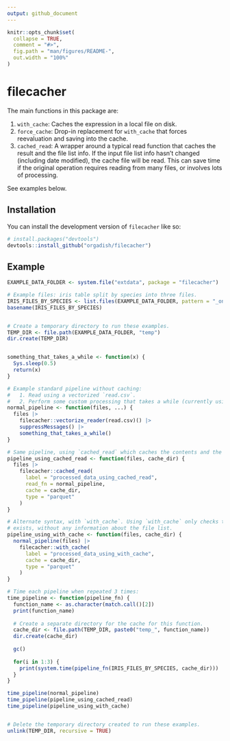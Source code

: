 ```yaml
---
output: github_document
---
```


<!-- README.md is generated from README.Rmd. Please edit that file -->

```r
knitr::opts_chunk$set(
  collapse = TRUE,
  comment = "#>",
  fig.path = "man/figures/README-",
  out.width = "100%"
)
```

# filecacher

<!-- badges: start -->

<!-- badges: end -->

The main functions in this package are:

   1. `with_cache`: Caches the expression in a local file on disk.
   1. `force_cache`: Drop-in replacement for `with_cache` that forces reevaluation and saving into the cache.
   1. `cached_read`: A wrapper around a typical read function that caches the result and the file list info. If the input file list info hasn't changed (including date modified), the cache file will be read. This can save time if the original operation requires reading from many files, or involves lots of processing.


See examples below.

## Installation

You can install the development version of `filecacher` like so:

```r
# install.packages("devtools")
devtools::install_github("orgadish/filecacher")
```

## Example

```r
EXAMPLE_DATA_FOLDER <- system.file("extdata", package = "filecacher")

# Example files: iris table split by species into three files.
IRIS_FILES_BY_SPECIES <- list.files(EXAMPLE_DATA_FOLDER, pattern = "_only[.]csv$", full.names = TRUE)
basename(IRIS_FILES_BY_SPECIES)


# Create a temporary directory to run these examples.
TEMP_DIR <- file.path(EXAMPLE_DATA_FOLDER, "temp")
dir.create(TEMP_DIR)


something_that_takes_a_while <- function(x) {
  Sys.sleep(0.5)
  return(x)
}

# Example standard pipeline without caching: 
#   1. Read using a vectorized `read.csv`.
#   2. Perform some custom processing that takes a while (currently using sleep as an example).
normal_pipeline <- function(files, ...) {
  files |> 
    filecacher::vectorize_reader(read.csv)() |> 
    suppressMessages() |>
    something_that_takes_a_while()
}

# Same pipeline, using `cached_read` which caches the contents and the file info for checking later:
pipeline_using_cached_read <- function(files, cache_dir) {
  files |> 
    filecacher::cached_read(
      label = "processed_data_using_cached_read",
      read_fn = normal_pipeline, 
      cache = cache_dir,
      type = "parquet"
    )
}

# Alternate syntax, with `with_cache`. Using `with_cache` only checks that the cache file
# exists, without any information about the file list.
pipeline_using_with_cache <- function(files, cache_dir) {
  normal_pipeline(files) |> 
    filecacher::with_cache(
      label = "processed_data_using_with_cache",
      cache = cache_dir,
      type = "parquet"
    )
}

# Time each pipeline when repeated 3 times:
time_pipeline <- function(pipeline_fn) {
  function_name <- as.character(match.call()[2])
  print(function_name)
  
  # Create a separate directory for the cache for this function.
  cache_dir <- file.path(TEMP_DIR, paste0("temp_", function_name))
  dir.create(cache_dir)
  
  gc()
  
  for(i in 1:3) {
    print(system.time(pipeline_fn(IRIS_FILES_BY_SPECIES, cache_dir)))
  }
}

time_pipeline(normal_pipeline)
time_pipeline(pipeline_using_cached_read)
time_pipeline(pipeline_using_with_cache)


# Delete the temporary directory created to run these examples.
unlink(TEMP_DIR, recursive = TRUE)
  
```
